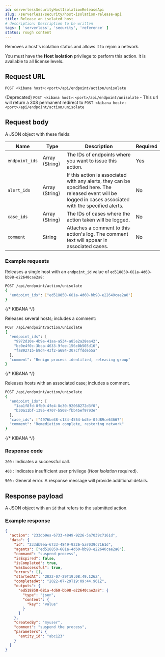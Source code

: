 ```yaml
---
id: serverlessSecurityHostIsolationReleaseApi
slug: /serverless/security/host-isolation-release-api
title: Release an isolated host
# description: Description to be written
tags: [ 'serverless', 'security', 'reference' ]
status: rough content
---
```


<div id="host-isolation-release-api"></div>

Removes a host's isolation status and allows it to rejoin a network.

You must have the **Host Isolation** <DocLink id="serverlessSecurityEndpointManagementReq">privilege</DocLink> to perform this action. It is available to all license levels.

## Request URL

`POST <kibana host>:<port>/api/endpoint/action/unisolate`

(Deprecated) `POST <kibana host>:<port>/api/endpoint/unisolate` - This url will return a 308 permanent redirect to `POST <kibana host>:<port>/api/endpoint/action/unisolate`

## Request body

A JSON object with these fields:

| Name | Type | Description | Required |
|---|---|---|---|
| `endpoint_ids` | Array (String) | The IDs of endpoints where you want to issue this action. | Yes |
| `alert_ids` | Array (String) | If this action is associated with any alerts, they can be specified here. The released event will be logged in cases associated with the specified alerts. | No |
| `case_ids` | Array (String) | The IDs of cases where the action taken will be logged. | No |
| `comment` | String | Attaches a comment to this action's log. The comment text will appear in associated cases. | No |

### Example requests

Releases a single host with an `endpoint_id` value of `ed518850-681a-4d60-bb98-e22640cae2a8`:

```sh
POST /api/endpoint/action/unisolate
{
  "endpoint_ids": ["ed518850-681a-4d60-bb98-e22640cae2a8"]
}
```
{/* KIBANA */}

Releases several hosts; includes a comment:

```sh
POST /api/endpoint/action/unisolate
{
  "endpoint_ids": [
  	"9972d10e-4b9e-41aa-a534-a85e2a28ea42",
  	"bc0e4f0c-3bca-4633-9fee-156c0b505d16",
  	"fa89271b-b9d4-43f2-a684-307cffddeb5a"
  ],
  "comment": "Benign process identified, releasing group"
}
```
{/* KIBANA */}

Releases hosts with an associated case; includes a comment.

```sh
POST /api/endpoint/action/unisolate
{
  "endpoint_ids": [
  	"1aa1f8fd-0fb0-4fe4-8c30-92068272d3f0",
  	"b30a11bf-1395-4707-b508-fbb45ef9793e"
  ],
  "case_ids": ["4976be38-c134-4554-bd5e-0fd89ce63667"]
  "comment": "Remediation complete, restoring network"
}
```
{/* KIBANA */}

### Response code

`200` 
    : Indicates a successful call.

`403` 
    : 	Indicates insufficient user privilege (*Host Isolation* required).

`500` 
    : 	General error. A response message will provide additional details.

## Response payload

A JSON object with an `id` that refers to the submitted action.

### Example response

```json
{
  "action": "233db9ea-6733-4849-9226-5a7039c7161d",
  "data": {
    "id": "233db9ea-6733-4849-9226-5a7039c7161d",
    "agents": ["ed518850-681a-4d60-bb98-e22640cae2a8"],
    "command": "suspend-process",
    "isExpired": false,
    "isCompleted": true,
    "wasSuccessful": true,
    "errors": [],
    "startedAt": "2022-07-29T19:08:49.126Z",
    "completedAt": "2022-07-29T19:09:44.961Z",
    "outputs": {
      "ed518850-681a-4d60-bb98-e22640cae2a8": {
        "type": "json",
        "content": {
          "key": "value"
        }
      }
    },
    "createdBy": "myuser",
    "comment": "suspend the process",
    "parameters": {
      "entity_id": "abc123"
    }
  }
}
```

